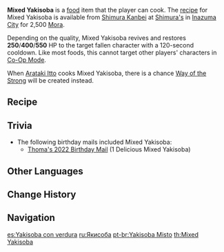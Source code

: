 {{Food Infobox
|id              = 108292
|image           = Item Mixed Yakisoba.png
|description     = One of Inazuma's common household dishes.
|desc_suspicious = Both the noodles and the side dishes show signs of having been burned black, testament to the tragedy that must have befallen earlier.
|desc_basic      = One merely needs to stir-fry the noodles and side dishes evenly before serving, making this an easy-to-make and filling dish. It is no wonder, then, that this dish is so sought after among Inazumans.
|desc_delicious  = Some mysterious art of seasoning has been imparted upon the slightly curled noodles and ordinary side dishes. Smooth, springy, rich... the magic at work on the plate is such that one will never tire of cleaning it out.
|type            = Recovery Dishes
|effectType      = Revive
|effect          = Revives a character and restores (var1) HP.
|eff_suspicious1 = 250
|eff_basic1      = 400
|eff_delicious1  = 550
|rarity          = 2
|variant         = Way of the Strong
|region          = Inazuma
|recipe          = Sold by [[Shimura's]]
}}
'''Mixed Yakisoba''' is a [[food]] item that the player can cook.  The [[recipe]] for Mixed Yakisoba is available from [[Shimura Kanbei]] at [[Shimura's]] in [[Inazuma City]] for 2,500 [[Mora]].

Depending on the quality, Mixed Yakisoba revives and restores '''250'''/'''400'''/'''550''' HP to the target fallen character with a 120-second cooldown. Like most foods, this cannot target other players' characters in [[Co-Op Mode]].

When [[Arataki Itto]] cooks Mixed Yakisoba, there is a chance [[Way of the Strong]] will be created instead.

==Recipe==
{{Recipe
|type = Cooking
|Flour = 3
|Cabbage = 2
|Raw Meat = 1
|sort = Flour,Cabbage,Raw Meat
}}

==Trivia==
*The following birthday mails included Mixed Yakisoba:
**[[Birthday/Thoma#A Delicious Meal...|Thoma's 2022 Birthday Mail]] (1 Delicious Mixed Yakisoba)

==Other Languages==
{{Other Languages
|en      = Mixed Yakisoba
|zhs     = 什锦炒面
|zhs_rm  = Shíjǐn Chǎomiàn
|zht     = 什錦炒麵
|zht_rm  = Shíjǐn Chǎomiàn
|zh_tl   = Mixed Stir-Fried Noodles
|ja      = {{Rubi|焼|や}}きそば
|ja_rm   = Yakisoba
|ja_tl   = {{w|Yakisoba}}
|ko      = 야채 볶음면
|ko_rm   = Yachae Bokeummyeon
|ko_tl   = Vegetable Fried Noodles
|es      = Yakisoba con verdura
|es_tl   = Yakisoba with Vegetable
|fr      = Yakisoba
|ru      = Якисоба
|th      = Mixed Yakisoba
|vi      = Mì Xào Thập Cẩm
|vi_tl   = 
|de      = Gemischte Yakisoba
|de_tl   = Mixed Yakisoba
|id      = Mixed Yakisoba
|pt      = Yakisoba Misto
|pt_tl   = Mixed Yakisoba
}}

==Change History==
{{Change History|2.0}}

==Navigation==
{{Food Navbox}}

[[es:Yakisoba con verdura]]
[[ru:Якисоба]]
[[pt-br:Yakisoba Misto]]
[[th:Mixed Yakisoba]]